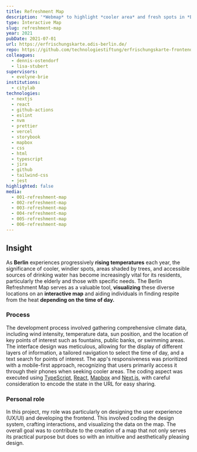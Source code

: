 ```yaml
---
title: Refreshment Map
description: '*Webmap* to highlight *cooler area* and fresh spots in *Berlin*'
type: Interactive Map
slug: refreshment-map
year: 2021
pubDate: 2021-07-01
url: https://erfrischungskarte.odis-berlin.de/
repo: https://github.com/technologiestiftung/erfrischungskarte-frontend
colleagues:
  - dennis-ostendorf
  - lisa-stubert
supervisors:
  - evelyne-brie
institutions:
  - citylab
technologies:
  - nextjs
  - react
  - github-actions
  - eslint
  - nvm
  - prettier
  - vercel
  - storybook
  - mapbox
  - css
  - html
  - typescript
  - jira
  - github
  - tailwind-css
  - jest
highlighted: false
media:
  - 001-refreshment-map
  - 002-refreshment-map
  - 003-refreshment-map
  - 004-refreshment-map
  - 005-refreshment-map
  - 006-refreshment-map
---
```


## Insight

As **Berlin** experiences progressively **rising temperatures** each year, the significance of cooler, windier spots, areas shaded by trees, and accessible sources of drinking water has become increasingly vital for its residents, particularly the elderly and those with specific needs. The Berlin Refreshment Map serves as a valuable tool, **visualizing** these diverse locations on an **interactive map** and aiding individuals in finding respite from the heat **depending on the time of day.**

### Process

The development process involved gathering comprehensive climate data, including wind intensity, temperature data, sun position, and the location of key points of interest such as fountains, public banks, or swimming areas. The interface design was meticulous, allowing for the display of different layers of information, a tailored navigation to select the time of day, and a text search for points of interest. The app's responsiveness was prioritized with a mobile-first approach, recognizing that users primarily access it through their phones when seeking cooler areas. The coding aspect was executed using [TypeScript](https://www.typescriptlang.org/), [React](https://react.dev/), [Mapbox](https://www.mapbox.com/) and [Next.js](https://nextjs.org/), with careful consideration to encode the state in the URL for easy sharing.

### Personal role

In this project, my role was particularly on designing the user experience (UX/UI) and developing the frontend. This involved coding the design system, crafting interactions, and visualizing the data on the map. The overall goal was to contribute to the creation of a map that not only serves its practical purpose but does so with an intuitive and aesthetically pleasing design.
